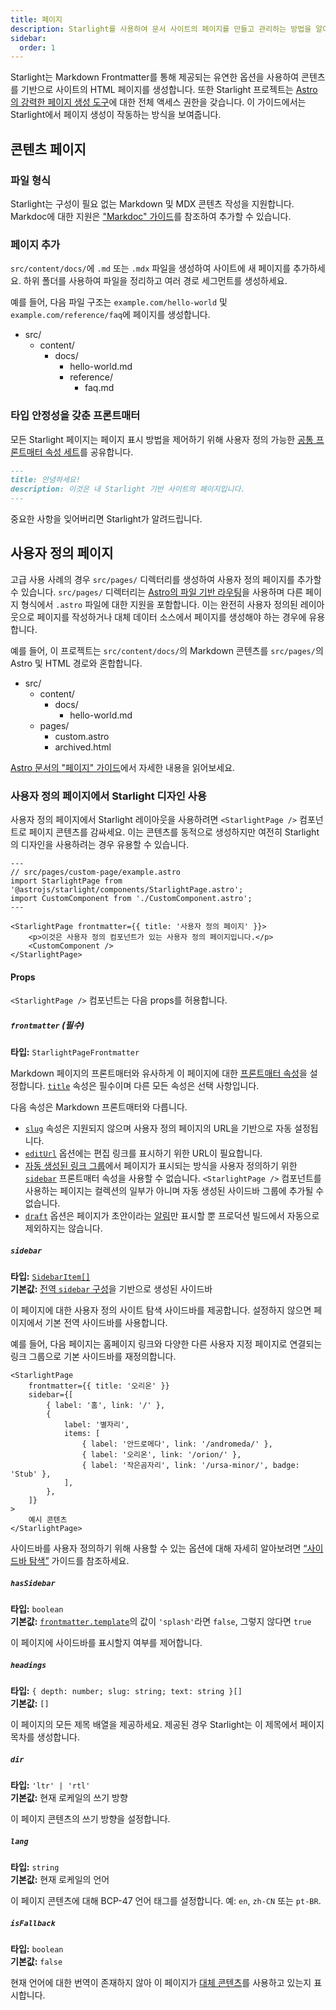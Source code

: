 ```yaml
---
title: 페이지
description: Starlight를 사용하여 문서 사이트의 페이지를 만들고 관리하는 방법을 알아보세요.
sidebar:
  order: 1
---
```


Starlight는 Markdown Frontmatter를 통해 제공되는 유연한 옵션을 사용하여 콘텐츠를 기반으로 사이트의 HTML 페이지를 생성합니다.
또한 Starlight 프로젝트는 [Astro의 강력한 페이지 생성 도구](https://docs.astro.build/ko/basics/astro-pages/)에 대한 전체 액세스 권한을 갖습니다.
이 가이드에서는 Starlight에서 페이지 생성이 작동하는 방식을 보여줍니다.

## 콘텐츠 페이지

### 파일 형식

Starlight는 구성이 필요 없는 Markdown 및 MDX 콘텐츠 작성을 지원합니다.
Markdoc에 대한 지원은 ["Markdoc" 가이드](/ko/guides/authoring-content/#markdoc)를 참조하여 추가할 수 있습니다.

### 페이지 추가

`src/content/docs/`에 `.md` 또는 `.mdx` 파일을 생성하여 사이트에 새 페이지를 추가하세요.
하위 폴더를 사용하여 파일을 정리하고 여러 경로 세그먼트를 생성하세요.

예를 들어, 다음 파일 구조는 `example.com/hello-world` 및 `example.com/reference/faq`에 페이지를 생성합니다.


<FileTree>

- src/
  - content/
    - docs/
      - hello-world.md
      - reference/
        - faq.md

</FileTree>

### 타입 안정성을 갖춘 프론트매터

모든 Starlight 페이지는 페이지 표시 방법을 제어하기 위해 사용자 정의 가능한 [공통 프론트매터 속성 세트](/ko/reference/frontmatter/)를 공유합니다.

```md
---
title: 안녕하세요!
description: 이것은 내 Starlight 기반 사이트의 페이지입니다.
---
```

중요한 사항을 잊어버리면 Starlight가 알려드립니다.

## 사용자 정의 페이지

고급 사용 사례의 경우 `src/pages/` 디렉터리를 생성하여 사용자 정의 페이지를 추가할 수 있습니다.
`src/pages/` 디렉터리는 [Astro의 파일 기반 라우팅](https://docs.astro.build/ko/basics/astro-pages/#파일-기반-라우팅)을 사용하며 다른 페이지 형식에서 `.astro` 파일에 대한 지원을 포함합니다.
이는 완전히 사용자 정의된 레이아웃으로 페이지를 작성하거나 대체 데이터 소스에서 페이지를 생성해야 하는 경우에 유용합니다.

예를 들어, 이 프로젝트는 `src/content/docs/`의 Markdown 콘텐츠를 `src/pages/`의 Astro 및 HTML 경로와 혼합합니다.

<FileTree>

- src/
  - content/
    - docs/
      - hello-world.md
  - pages/
    - custom.astro
    - archived.html

</FileTree>

[Astro 문서의 "페이지" 가이드](https://docs.astro.build/ko/basics/astro-pages/)에서 자세한 내용을 읽어보세요.

### 사용자 정의 페이지에서 Starlight 디자인 사용

사용자 정의 페이지에서 Starlight 레이아웃을 사용하려면 `<StarlightPage />` 컴포넌트로 페이지 콘텐츠를 감싸세요.
이는 콘텐츠를 동적으로 생성하지만 여전히 Starlight의 디자인을 사용하려는 경우 유용할 수 있습니다.

```astro
---
// src/pages/custom-page/example.astro
import StarlightPage from '@astrojs/starlight/components/StarlightPage.astro';
import CustomComponent from './CustomComponent.astro';
---

<StarlightPage frontmatter={{ title: '사용자 정의 페이지' }}>
	<p>이것은 사용자 정의 컴포넌트가 있는 사용자 정의 페이지입니다.</p>
	<CustomComponent />
</StarlightPage>
```

#### Props

`<StarlightPage />` 컴포넌트는 다음 props를 허용합니다.

##### `frontmatter` (필수)

**타입:** `StarlightPageFrontmatter`

Markdown 페이지의 프론트매터와 유사하게 이 페이지에 대한 [프론트매터 속성](/ko/reference/frontmatter/)을 설정합니다.
[`title`](/ko/reference/frontmatter/#title-필수) 속성은 필수이며 다른 모든 속성은 선택 사항입니다.

다음 속성은 Markdown 프론트매터와 다릅니다.

- [`slug`](/ko/reference/frontmatter/#slug) 속성은 지원되지 않으며 사용자 정의 페이지의 URL을 기반으로 자동 설정됩니다.
- [`editUrl`](/ko/reference/frontmatter/#editurl) 옵션에는 편집 링크를 표시하기 위한 URL이 필요합니다.
- [자동 생성된 링크 그룹](/ko/reference/configuration/#sidebar)에서 페이지가 표시되는 방식을 사용자 정의하기 위한 [`sidebar`](/ko/reference/frontmatter/#sidebar) 프론트매터 속성을 사용할 수 없습니다. `<StarlightPage />` 컴포넌트를 사용하는 페이지는 컬렉션의 일부가 아니며 자동 생성된 사이드바 그룹에 추가될 수 없습니다.
- [`draft`](/ko/reference/frontmatter/#draft) 옵션은 페이지가 초안이라는 [알림](/ko/reference/overrides/#draftcontentnotice)만 표시할 뿐 프로덕션 빌드에서 자동으로 제외하지는 않습니다.

##### `sidebar`

**타입:** [`SidebarItem[]`](/ko/reference/configuration/#sidebaritem)  
**기본값:** [전역 `sidebar` 구성](/ko/reference/configuration/#sidebar)을 기반으로 생성된 사이드바

이 페이지에 대한 사용자 정의 사이트 탐색 사이드바를 제공합니다.
설정하지 않으면 페이지에서 기본 전역 사이드바를 사용합니다.

예를 들어, 다음 페이지는 홈페이지 링크와 다양한 다른 사용자 지정 페이지로 연결되는 링크 그룹으로 기본 사이드바를 재정의합니다.

```astro {3-13}
<StarlightPage
	frontmatter={{ title: '오리온' }}
	sidebar={[
		{ label: '홈', link: '/' },
		{
			label: '별자리',
			items: [
				{ label: '안드로메다', link: '/andromeda/' },
				{ label: '오리온', link: '/orion/' },
				{ label: '작은곰자리', link: '/ursa-minor/', badge: 'Stub' },
			],
		},
	]}
>
	예시 콘텐츠
</StarlightPage>
```

사이드바를 사용자 정의하기 위해 사용할 수 있는 옵션에 대해 자세히 알아보려면 [“사이드바 탐색”](/ko/guides/sidebar/) 가이드를 참조하세요.

##### `hasSidebar`

**타입:** `boolean`  
**기본값:** [`frontmatter.template`](/ko/reference/frontmatter/#template)의 값이 `'splash'`라면 `false`, 그렇지 않다면 `true`

이 페이지에 사이드바를 표시할지 여부를 제어합니다.

##### `headings`

**타입:** `{ depth: number; slug: string; text: string }[]`  
**기본값:** `[]`

이 페이지의 모든 제목 배열을 제공하세요.
제공된 경우 Starlight는 이 제목에서 페이지 목차를 생성합니다.

##### `dir`

**타입:** `'ltr' | 'rtl'`  
**기본값:** 현재 로케일의 쓰기 방향

이 페이지 콘텐츠의 쓰기 방향을 설정합니다.

##### `lang`

**타입:** `string`  
**기본값:** 현재 로케일의 언어

이 페이지 콘텐츠에 대해 BCP-47 언어 태그를 설정합니다. 예: `en`, `zh-CN` 또는 `pt-BR`.

##### `isFallback`

**타입:** `boolean`  
**기본값:** `false`

현재 언어에 대한 번역이 존재하지 않아 이 페이지가 [대체 콘텐츠](/ko/guides/i18n/#대체-콘텐츠)를 사용하고 있는지 표시합니다.
